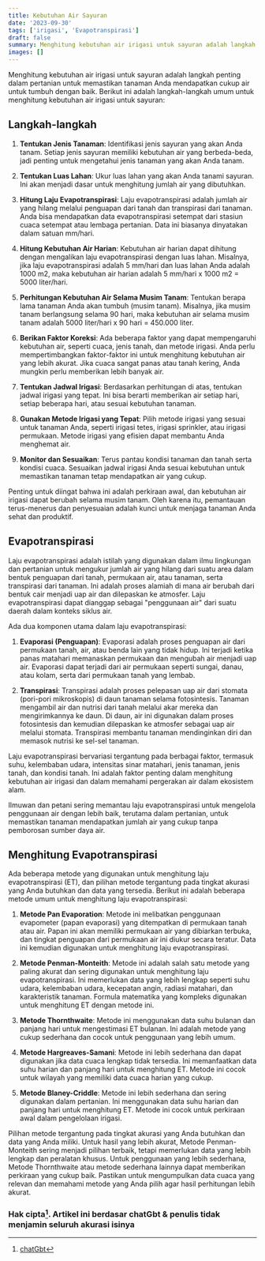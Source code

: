 ```yaml
---
title: Kebutuhan Air Sayuran
date: '2023-09-30'
tags: ['irigasi', 'Evapotranspirasi']
draft: false
summary: Menghitung kebutuhan air irigasi untuk sayuran adalah langkah penting dalam pertanian untuk memastikan tanaman Anda mendapatkan cukup air untuk tumbuh dengan baik.
images: []
---
```


Menghitung kebutuhan air irigasi untuk sayuran adalah langkah penting dalam pertanian untuk memastikan tanaman Anda mendapatkan cukup air untuk tumbuh dengan baik. Berikut ini adalah langkah-langkah umum untuk menghitung kebutuhan air irigasi untuk sayuran:

## Langkah-langkah

1. **Tentukan Jenis Tanaman**:
   Identifikasi jenis sayuran yang akan Anda tanam. Setiap jenis sayuran memiliki kebutuhan air yang berbeda-beda, jadi penting untuk mengetahui jenis tanaman yang akan Anda tanam.

2. **Tentukan Luas Lahan**:
   Ukur luas lahan yang akan Anda tanami sayuran. Ini akan menjadi dasar untuk menghitung jumlah air yang dibutuhkan.

3. **Hitung Laju Evapotranspirasi**:
   Laju evapotranspirasi adalah jumlah air yang hilang melalui penguapan dari tanah dan transpirasi dari tanaman. Anda bisa mendapatkan data evapotranspirasi setempat dari stasiun cuaca setempat atau lembaga pertanian. Data ini biasanya dinyatakan dalam satuan mm/hari.

4. **Hitung Kebutuhan Air Harian**:
   Kebutuhan air harian dapat dihitung dengan mengalikan laju evapotranspirasi dengan luas lahan. Misalnya, jika laju evapotranspirasi adalah 5 mm/hari dan luas lahan Anda adalah 1000 m2, maka kebutuhan air harian adalah 5 mm/hari x 1000 m2 = 5000 liter/hari.

5. **Perhitungan Kebutuhan Air Selama Musim Tanam**:
   Tentukan berapa lama tanaman Anda akan tumbuh (musim tanam). Misalnya, jika musim tanam berlangsung selama 90 hari, maka kebutuhan air selama musim tanam adalah 5000 liter/hari x 90 hari = 450.000 liter.

6. **Berikan Faktor Koreksi**:
   Ada beberapa faktor yang dapat mempengaruhi kebutuhan air, seperti cuaca, jenis tanah, dan metode irigasi. Anda perlu mempertimbangkan faktor-faktor ini untuk menghitung kebutuhan air yang lebih akurat. Jika cuaca sangat panas atau tanah kering, Anda mungkin perlu memberikan lebih banyak air.

7. **Tentukan Jadwal Irigasi**:
   Berdasarkan perhitungan di atas, tentukan jadwal irigasi yang tepat. Ini bisa berarti memberikan air setiap hari, setiap beberapa hari, atau sesuai kebutuhan tanaman.

8. **Gunakan Metode Irigasi yang Tepat**:
   Pilih metode irigasi yang sesuai untuk tanaman Anda, seperti irigasi tetes, irigasi sprinkler, atau irigasi permukaan. Metode irigasi yang efisien dapat membantu Anda menghemat air.

9. **Monitor dan Sesuaikan**:
   Terus pantau kondisi tanaman dan tanah serta kondisi cuaca. Sesuaikan jadwal irigasi Anda sesuai kebutuhan untuk memastikan tanaman tetap mendapatkan air yang cukup.

Penting untuk diingat bahwa ini adalah perkiraan awal, dan kebutuhan air irigasi dapat berubah selama musim tanam. Oleh karena itu, pemantauan terus-menerus dan penyesuaian adalah kunci untuk menjaga tanaman Anda sehat dan produktif.

## Evapotranspirasi

Laju evapotranspirasi adalah istilah yang digunakan dalam ilmu lingkungan dan pertanian untuk mengukur jumlah air yang hilang dari suatu area dalam bentuk penguapan dari tanah, permukaan air, atau tanaman, serta transpirasi dari tanaman. Ini adalah proses alamiah di mana air berubah dari bentuk cair menjadi uap air dan dilepaskan ke atmosfer. Laju evapotranspirasi dapat dianggap sebagai "penggunaan air" dari suatu daerah dalam konteks siklus air.

Ada dua komponen utama dalam laju evapotranspirasi:

1. **Evaporasi (Penguapan)**:
   Evaporasi adalah proses penguapan air dari permukaan tanah, air, atau benda lain yang tidak hidup. Ini terjadi ketika panas matahari memanaskan permukaan dan mengubah air menjadi uap air. Evaporasi dapat terjadi dari air permukaan seperti sungai, danau, atau kolam, serta dari permukaan tanah yang lembab.

2. **Transpirasi**:
   Transpirasi adalah proses pelepasan uap air dari stomata (pori-pori mikroskopis) di daun tanaman selama fotosintesis. Tanaman mengambil air dan nutrisi dari tanah melalui akar mereka dan mengirimkannya ke daun. Di daun, air ini digunakan dalam proses fotosintesis dan kemudian dilepaskan ke atmosfer sebagai uap air melalui stomata. Transpirasi membantu tanaman mendinginkan diri dan memasok nutrisi ke sel-sel tanaman.

Laju evapotranspirasi bervariasi tergantung pada berbagai faktor, termasuk suhu, kelembaban udara, intensitas sinar matahari, jenis tanaman, jenis tanah, dan kondisi tanah. Ini adalah faktor penting dalam menghitung kebutuhan air irigasi dan dalam memahami pergerakan air dalam ekosistem alam.

Ilmuwan dan petani sering memantau laju evapotranspirasi untuk mengelola penggunaan air dengan lebih baik, terutama dalam pertanian, untuk memastikan tanaman mendapatkan jumlah air yang cukup tanpa pemborosan sumber daya air.

## Menghitung Evapotranspirasi

Ada beberapa metode yang digunakan untuk menghitung laju evapotranspirasi (ET), dan pilihan metode tergantung pada tingkat akurasi yang Anda butuhkan dan data yang tersedia. Berikut ini adalah beberapa metode umum untuk menghitung laju evapotranspirasi:

1. **Metode Pan Evaporation**:
   Metode ini melibatkan penggunaan evapometer (papan evaporasi) yang ditempatkan di permukaan tanah atau air. Papan ini akan memiliki permukaan air yang dibiarkan terbuka, dan tingkat penguapan dari permukaan air ini diukur secara teratur. Data ini kemudian digunakan untuk menghitung laju evapotranspirasi.

2. **Metode Penman-Monteith**:
   Metode ini adalah salah satu metode yang paling akurat dan sering digunakan untuk menghitung laju evapotranspirasi. Ini memerlukan data yang lebih lengkap seperti suhu udara, kelembaban udara, kecepatan angin, radiasi matahari, dan karakteristik tanaman. Formula matematika yang kompleks digunakan untuk menghitung ET dengan metode ini.

3. **Metode Thornthwaite**:
   Metode ini menggunakan data suhu bulanan dan panjang hari untuk mengestimasi ET bulanan. Ini adalah metode yang cukup sederhana dan cocok untuk penggunaan yang lebih umum.

4. **Metode Hargreaves-Samani**:
   Metode ini lebih sederhana dan dapat digunakan jika data cuaca lengkap tidak tersedia. Ini memanfaatkan data suhu harian dan panjang hari untuk menghitung ET. Metode ini cocok untuk wilayah yang memiliki data cuaca harian yang cukup.

5. **Metode Blaney-Criddle**:
   Metode ini lebih sederhana dan sering digunakan dalam pertanian. Ini menggunakan data suhu harian dan panjang hari untuk menghitung ET. Metode ini cocok untuk perkiraan awal dalam pengelolaan irigasi.

Pilihan metode tergantung pada tingkat akurasi yang Anda butuhkan dan data yang Anda miliki. Untuk hasil yang lebih akurat, Metode Penman-Monteith sering menjadi pilihan terbaik, tetapi memerlukan data yang lebih lengkap dan peralatan khusus. Untuk penggunaan yang lebih sederhana, Metode Thornthwaite atau metode sederhana lainnya dapat memberikan perkiraan yang cukup baik. Pastikan untuk mengumpulkan data cuaca yang relevan dan memahami metode yang Anda pilih agar hasil perhitungan lebih akurat.

### Hak cipta[^1]. Artikel ini berdasar chatGbt & penulis tidak menjamin seluruh akurasi isinya

[^1]: [chatGbt](https://chat.openai.com)
